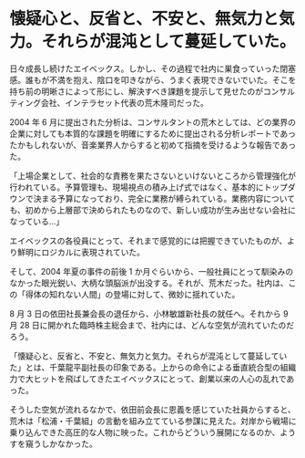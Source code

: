 # 懐疑心と、反省と、不安と、無気力と気力。それらが混沌として蔓延していた。

日々成長し続けたエイベックス。しかし、その過程で社内に巣食っていった閉塞感。誰もが不満を抱え、陰口を叩きながら、うまく表現できないでいた。そこを持ち前の明晰さによって形にし、解決すべき課題を提示して見せたのがコンサルティング会社、インテラセット代表の荒木隆司だった。

2004 年 6 月に提出された分析は、コンサルタントの荒木としては、どの業界の企業に対しても本質的な課題を明確にするために提出される分析レポートであったかもしれないが、音楽業界人からすると初めて指摘を受けるような報告であった。

「上場企業として、社会的な責務を果たさないといけないところから管理強化が行われている。予算管理も、現場視点の積み上げ式ではなく、基本的にトップダウンで決まる予算になっており、完全に業務が縛られている。業務内容についても、初めから上層部で決められたものなので、新しい成功が生み出せない会社になっている...」

エイベックスの各役員にとって、それまで感覚的には把握できていたものが、より鮮明にロジカルに表現されていた。

そして、2004 年夏の事件の前後 1 か月ぐらいから、一般社員にとって馴染みのなかった眼光鋭い、大柄な頭脳派が出没する。それが、荒木だった。社内は、この「得体の知れない人間」の登場に対して、微妙に揺れていた。

8 月 3 日の依田社長兼会長の退任から、小林敏雄新社長の就任へ。それから 9 月 28 日に開かれた臨時株主総会まで、社内には、どんな空気が流れていたのだろう。

「懐疑心と、反省と、不安と、無気力と気力。それらが混沌として蔓延していた」とは、千葉龍平副社長の印象である。上からの命令による垂直統合型の組織力で大ヒットを飛ばしてきたエイベックスにとって、創業以来の人心の乱れであった。

そうした空気が流れるなかで、依田前会長に恩義を感じていた社員からすると、荒木は「松浦・千葉組」の言動を組み立てている参謀に見えた。対岸から戦場に乗り込んできた高圧的な人物に映った。これからどういう展開になるのか、ようすを窺うしかなかった。
